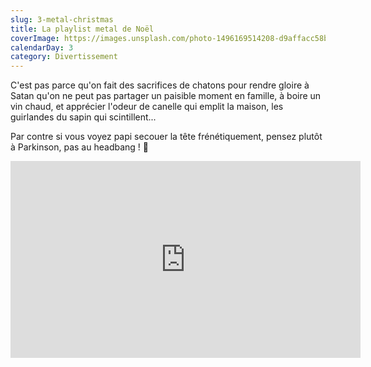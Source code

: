 ```yaml
---
slug: 3-metal-christmas
title: La playlist metal de Noël
coverImage: https://images.unsplash.com/photo-1496169514208-d9affacc58ba
calendarDay: 3
category: Divertissement
---
```


C'est pas parce qu'on fait des sacrifices de chatons pour rendre gloire à Satan qu'on ne peut pas partager un paisible moment en famille, à boire un vin chaud, et apprécier l'odeur de canelle qui emplit la maison, les guirlandes du sapin qui scintillent...

Par contre si vous voyez papi secouer la tête frénétiquement, pensez plutôt à Parkinson, pas au headbang ! 🤘

<iframe
  width="560"
  height="315"
  src="https://www.youtube-nocookie.com/embed/videoseries?list=PLc26FgzS_m5dQf5OzwKSHE05nE_1Mzxh-"
  frameborder="0"
  allow="accelerometer; autoplay; clipboard-write; encrypted-media; gyroscope; picture-in-picture"
  allowFullScreen
></iframe>
